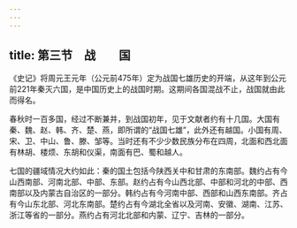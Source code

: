 ```yaml
---
---
---
```

title: 第三节　战　　国
---




《史记》将周元王元年（公元前475年）定为战国七雄历史的开端，从这年到公元前221年秦灭六国，是中国历史上的战国时期。这期间各国混战不止，战国就由此而得名。

春秋时一百多国，经过不断兼并，到战国初年，见于文献者约有十几国。大国有秦、魏、赵、韩、齐、楚、燕，即所谓的“战国七雄”，此外还有越国。小国有周、宋、卫、中山、鲁、滕、邹等。当时还有不少少数民族分布在四周，北面和西北面有林胡、楼烦、东胡和仪渠，南面有巴、蜀和越人。

七国的疆域情况大约如此：秦的国土包括今陕西关中和甘肃的东南部。魏约占有今山西南部、河南北部、中部、东部。赵约占有今山西北部、中部和河北的中部、西南部以及内蒙古自治区的一部分。韩约占有今河南中部、西部和山西东南部。齐占有今山东北部、河北东南部。楚约占有今湖北全省以及河南、安徽、湖南、江苏、浙江等省的一部分。燕约占有河北北部和内蒙、辽宁、吉林的一部分。